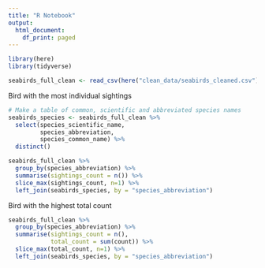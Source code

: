 ```yaml
---
title: "R Notebook"
output:
  html_document:
    df_print: paged
---
```


```r
library(here)
library(tidyverse)
```

```r
seabirds_full_clean <- read_csv(here("clean_data/seabirds_cleaned.csv"))
```


Bird with the most individual sightings


```r
# Make a table of common, scientific and abbreviated species names
seabirds_species <- seabirds_full_clean %>% 
  select(species_scientific_name,
         species_abbreviation,
         species_common_name) %>%
  distinct()
```


```r
seabirds_full_clean %>%
  group_by(species_abbreviation) %>%
  summarise(sightings_count = n()) %>%
  slice_max(sightings_count, n=1) %>%
  left_join(seabirds_species, by = "species_abbreviation")
```

Bird with the highest total count

```r
seabirds_full_clean %>%
  group_by(species_abbreviation) %>%
  summarise(sightings_count = n(),
            total_count = sum(count)) %>%
  slice_max(total_count, n=1) %>%
  left_join(seabirds_species, by = "species_abbreviation")

```

